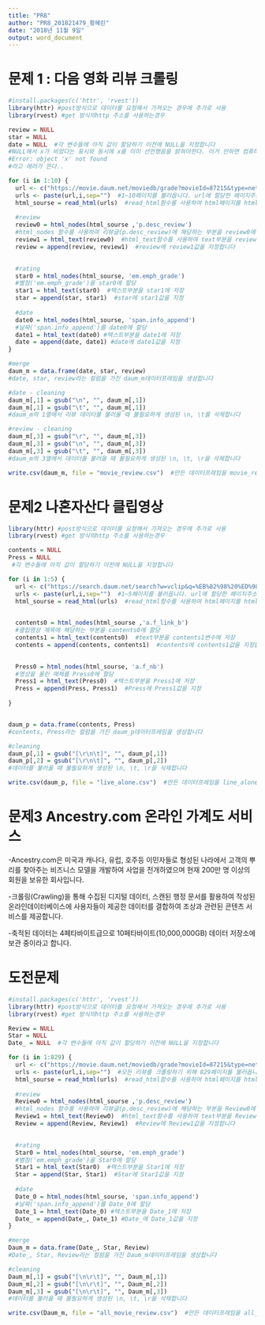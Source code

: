 ---
title: "PR8"
author: "PR8_201821479_황혜린"
date: "2018년 11월 9일"
output: word_document
---

# 문제 1 : 다음 영화 리뷰 크롤링
```{r}
#install.packages(c('httr', 'rvest'))
library(httr) #post방식으로 데이터를 요청해서 가져오는 경우에 추가로 사용 
library(rvest) #get 방식의http 주소를 사용하는경우

review = NULL
star = NULL
date = NULL  #각 변수들에 아직 값이 할당하기 이전에 NULL을 지정합니다
#NULL해서 x가 비었다는 표시와 동시에 x를 이미 선언했음을 밝혀야한다. 이거 안하면 컴퓨터는
#Error: object 'x' not found
#라고 에러가 뜬다..

for (i in 1:10) {
  url <- c("https://movie.daum.net/moviedb/grade?movieId=87215&type=netizen&page=")
  urls <- paste(url,i,sep="")  #1~10페이지를 불러옵니다. url에 할당한 페이지주소에 paste를 통해 번호를 조합하여 실행합니다
  html_sourse = read_html(urls)  #read_html함수를 사용하여 html페이지를 html_sourse라는 변수에 저장
  
  #review
  review0 = html_nodes(html_sourse ,'p.desc_review')
  #html_nodes 함수를 사용하여 리뷰글(p.desc_review)에 해당하는 부분을 review0에 할당 
  review1 = html_text(review0)  #html_text함수를 사용하여 text부분을 review1변수에 저장
  review = append(review, review1)  #review에 review1값을 지정합니다
  

  #rating
  star0 = html_nodes(html_sourse, 'em.emph_grade')
  #별점('em.emph_grade')을 star0에 할당 
  star1 = html_text(star0)  #텍스트부분을 star1에 저장 
  star = append(star, star1)  #star에 star1값을 지정 
  
  #date
  date0 = html_nodes(html_sourse, 'span.info_append')
  #날짜('span.info_append')를 date0에 할당 
  date1 = html_text(date0) #텍스트부분을 date1에 저장  
  date = append(date, date1) #date에 date1값을 지정 
}

#merge
daum_m = data.frame(date, star, review)
#date, star, review라는 컬럼을 가진 daum_m데이터프레임을 생성합니다

#date - cleaning
daum_m[,1] = gsub("\n", "", daum_m[,1])
daum_m[,1] = gsub("\t", "", daum_m[,1])
#daum_m의 1열에서 리뷰 데이터를 불러올 때 불필요하게 생성된 \n, \t를 삭제합니다

#review - cleaning
daum_m[,3] = gsub("\r", "", daum_m[,3])
daum_m[,3] = gsub("\n", "", daum_m[,3])
daum_m[,3] = gsub("\t", "", daum_m[,3])
#daum_m의 3열에서 데이터를 불러올 때 불필요하게 생성된 \n, \t, \r을 삭제합니다

write.csv(daum_m, file = "movie_review.csv")  #만든 데이터프레임을 movie_review라는 이름의 csv파일로 저장합니다 


```


# 문제2 나혼자산다 클립영상 
```{r}
library(httr) #post방식으로 데이터를 요청해서 가져오는 경우에 추가로 사용 
library(rvest) #get 방식의http 주소를 사용하는경우

contents = NULL
Press = NULL
 #각 변수들에 아직 값이 할당하기 이전에 NULL을 지정합니다

for (i in 1:5) {
  url <- c("https://search.daum.net/search?w=vclip&q=%EB%82%98%20%ED%98%BC%EC%9E%90%20%EC%82%B0%EB%8B%A4&spacing=0&DA=PGD&page=")
  urls <- paste(url,i,sep="")  #1~5페이지를 불러옵니다. url에 할당한 페이지주소에 paste를 통해 번호를 조합하여 실행합니다
  html_sourse = read_html(urls)  #read_html함수를 사용하여 html페이지를 html_sourse라는 변수에 저장
  

  contents0 = html_nodes(html_sourse ,'a.f_link_b')
  #클립영상 제목에 해당하는 부분을 contents0에 할당 
  contents1 = html_text(contents0)  #text부분을 contents1변수에 저장
  contents = append(contents, contents1)  #contents에 contents1값을 지정합니다
  

  Press0 = html_nodes(html_sourse, 'a.f_nb')
  #영상을 올린 매체를 Press0에 할당 
  Press1 = html_text(Press0)  #텍스트부분을 Press1에 저장
  Press = append(Press, Press1)  #Press에 Press1값을 지정 
  
}


daum_p = data.frame(contents, Press)
#contents, Press라는 컬럼을 가진 daum_p데이터프레임을 생성합니다

#cleaning
daum_p[,1] = gsub("[\r\n\t]", "", daum_p[,1])
daum_p[,2] = gsub("[\r\n\t]", "", daum_p[,2])
#데이터를 불러올 때 불필요하게 생성된 \n, \t, \r을 삭제합니다

write.csv(daum_p, file = "live_alone.csv")  #만든 데이터프레임을 line_alone이라는 이름의 csv파일로 저장합니다 

```

# 문제3  Ancestry.com 온라인 가계도 서비스
-Ancestry.com은 미국과 캐나다, 유럽, 호주등 이민자들로 형성된 나라에서 고객의 뿌리를 찾아주는 비즈니스 모델을 개발하여 사업을 전개하였으며 현재 200만 명 이상의 회원을 보유한 회사입니다.

-크롤링(Crawling)을 통해 수집된 디지털 데이터, 스캔된 행정 문서를 활용하여 작성된 온라인데이터베이스에 사용자들이 제공한 데이터를 결합하여 조상과 관련된 콘텐츠 서비스를 제공합니다.

-축적된 데이터는 4페타바이트급으로
10페타바이트(10,000,000GB) 데이터 저장소에 보관 중이라고 합니다. 

# 도전문제 
```{r}
#install.packages(c('httr', 'rvest'))
library(httr) #post방식으로 데이터를 요청해서 가져오는 경우에 추가로 사용 
library(rvest) #get 방식의http 주소를 사용하는경우

Review = NULL
Star = NULL
Date_ = NULL  #각 변수들에 아직 값이 할당하기 이전에 NULL을 지정합니다

for (i in 1:829) {
  url <- c("https://movie.daum.net/moviedb/grade?movieId=87215&type=netizen&page=")
  urls <- paste(url,i,sep="")  #모든 리뷰를 크롤링하기 위해 829페이지를 불러옵니다. 
  html_sourse = read_html(urls)  #read_html함수를 사용하여 html페이지를 html_sourse라는 변수에 저장
  
  #review
  Review0 = html_nodes(html_sourse ,'p.desc_review')
  #html_nodes 함수를 사용하여 리뷰글(p.desc_review)에 해당하는 부분을 Review0에 할당 
  Review1 = html_text(Review0)  #html_text함수를 사용하여 text부분을 Review1변수에 저장
  Review = append(Review, Review1)  #Review에 Review1값을 지정합니다
  

  #rating
  Star0 = html_nodes(html_sourse, 'em.emph_grade')
  #별점('em.emph_grade')을 Star0에 할당 
  Star1 = html_text(Star0)  #텍스트부분을 Star1에 저장 
  Star = append(Star, Star1)  #Star에 Star1값을 지정 
  
  #date
  Date_0 = html_nodes(html_sourse, 'span.info_append')
  #날짜('span.info_append')를 Date_0에 할당 
  Date_1 = html_text(Date_0) #텍스트부분을 Date_1에 저장 
  Date_ = append(Date_, Date_1) #Date_에 Date_1값을 지정 
}

#merge
Daum_m = data.frame(Date_, Star, Review)
#Date_, Star, Review라는 컬럼을 가진 Daum_m데이터프레임을 생성합니다

#cleaning
Daum_m[,1] = gsub("[\n\r\t]", "", Daum_m[,1])
Daum_m[,2] = gsub("[\n\r\t]", "", Daum_m[,2])
Daum_m[,3] = gsub("[\n\r\t]", "", Daum_m[,3])
#데이터를 불러올 때 불필요하게 생성된 \n, \t, \r을 삭제합니다

write.csv(Daum_m, file = "all_movie_review.csv")  #만든 데이터프레임을 all_movie_review라는 이름의 csv파일로 저장합니다 
```